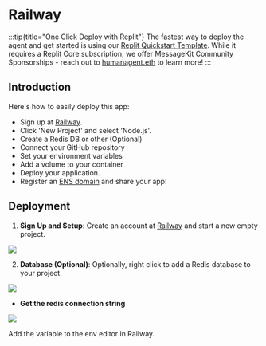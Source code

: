 # Railway

:::tip{title="One Click Deploy with Replit"}
The fastest way to deploy the agent and get started is using our [Replit Quickstart Template](https://replit.com/@raihankhan-rk/MessageKit-Quickstart-Template). While it requires a Replit Core subscription, we offer MessageKit Community Sponsorships - reach out to [humanagent.eth](https://converse.xyz/humanagent.eth) to learn more!
:::

## Introduction

Here's how to easily deploy this app:

- Sign up at [Railway](https://railway.app/).
- Click 'New Project' and select 'Node.js'.
- Create a Redis DB or other (Optional)
- Connect your GitHub repository
- Set your environment variables
- Add a volume to your container
- Deploy your application.
- Register an [ENS domain](https://ens.domains/) and share your app!

## Deployment

1. **Sign Up and Setup**: Create an account at [Railway](https://railway.app/) and start a new empty project.

![](/img/railway/2.png)

2. **Database (Optional)**: Optionally, right click to add a Redis database to your project.

![](/img/railway/3.png)

- **Get the redis connection string**

![](/img/railway/6.gif)

Add the variable to the env editor in Railway.
